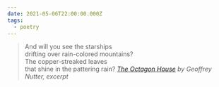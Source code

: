 ```yaml
---
date: 2021-05-06T22:00:00.000Z
tags:
  - poetry
---
```

> And will you see the starships<br/>
> drifting over rain-colored mountains?<br/>
> The copper-streaked leaves<br/>
> that shine in the pattering rain?
> <cite><i>[The Octagon House](https://poems.com/poem/the-octagon-house/)</i> by Geoffrey Nutter, excerpt</cite>
